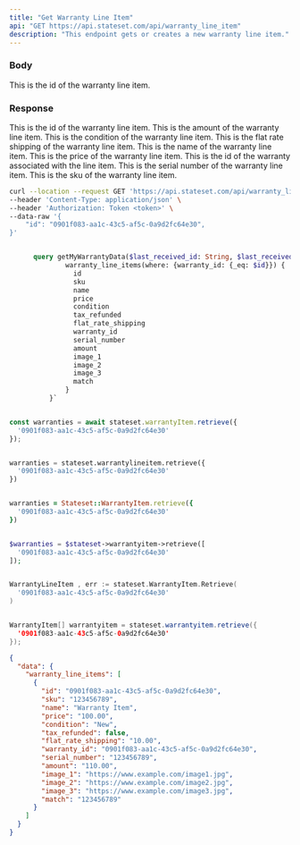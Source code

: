 ```yaml
---
title: "Get Warranty Line Item"
api: "GET https://api.stateset.com/api/warranty_line_item"
description: "This endpoint gets or creates a new warranty line item."
---
```


### Body

<ParamField body="id" type="string">
  This is the id of the warranty line item.
</ParamField>

### Response

  <ResponseField name="id" type="string">
    This is the id of the warranty line item.
  </ResponseField>

  <ResponseField name="amount" type="string">
    This is the amount of the warranty line item.
  </ResponseField>

  <ResponseField name="condition" type="string">
    This is the condition of the warranty line item.
  </ResponseField>

  <ResponseField name="flat_rate_shipping" type="string">
    This is the flat rate shipping of the warranty line item.
  </ResponseField>

  <ResponseField name="name" type="string">
    This is the name of the warranty line item.
  </ResponseField>

  <ResponseField name="price" type="string">
    This is the price of the warranty line item.
  </ResponseField>

  <ResponseField name="warranty_id" type="string">
    This is the id of the warranty associated with the line item.
  </ResponseField>

  <ResponseField name="serial_number" type="string">
    This is the serial number of the warranty line item.
  </ResponseField>

  <ResponseField name="sku" type="string">
    This is the sku of the warranty line item.
  </ResponseField>

<RequestExample>

```bash cURL
curl --location --request GET 'https://api.stateset.com/api/warranty_line_item' \
--header 'Content-Type: application/json' \
--header 'Authorization: Token <token>' \
--data-raw '{
    "id": "0901f083-aa1c-43c5-af5c-0a9d2fc64e30",
}'
```

```graphQL GraphQL

      query getMyWarrantyData($last_received_id: String, $last_received_ts: String, $first_received_date: date, $id: String) {
              warranty_line_items(where: {warranty_id: {_eq: $id}}) {
                id
                sku
                name
                price
                condition
                tax_refunded
                flat_rate_shipping
                warranty_id
                serial_number
                amount
                image_1
                image_2
                image_3
                match
              }
          }`

```

```javascript Node.js

const warranties = await stateset.warrantyItem.retrieve({
  '0901f083-aa1c-43c5-af5c-0a9d2fc64e30'
});

```

```python Python

warranties = stateset.warrantylineitem.retrieve({
  '0901f083-aa1c-43c5-af5c-0a9d2fc64e30'
})

```

```ruby Ruby

warranties = Stateset::WarrantyItem.retrieve({
  '0901f083-aa1c-43c5-af5c-0a9d2fc64e30'
})

```

```php PHP

$warranties = $stateset->warrantyitem->retrieve([
  '0901f083-aa1c-43c5-af5c-0a9d2fc64e30'
]);

```

```go Go

WarrantyLineItem , err := stateset.WarrantyItem.Retrieve(
  '0901f083-aa1c-43c5-af5c-0a9d2fc64e30'
)

```

```java Java

WarrantyItem[] warrantyitem = stateset.warrantyitem.retrieve({
  '0901f083-aa1c-43c5-af5c-0a9d2fc64e30'
});

```

</RequestExample>

<ResponseExample>

```json Response
{
  "data": {
    "warranty_line_items": [
      {
        "id": "0901f083-aa1c-43c5-af5c-0a9d2fc64e30",
        "sku": "123456789",
        "name": "Warranty Item",
        "price": "100.00",
        "condition": "New",
        "tax_refunded": false,
        "flat_rate_shipping": "10.00",
        "warranty_id": "0901f083-aa1c-43c5-af5c-0a9d2fc64e30",
        "serial_number": "123456789",
        "amount": "110.00",
        "image_1": "https://www.example.com/image1.jpg",
        "image_2": "https://www.example.com/image2.jpg",
        "image_3": "https://www.example.com/image3.jpg",
        "match": "123456789"
      }
    ]
  }
}
```

</ResponseExample>
